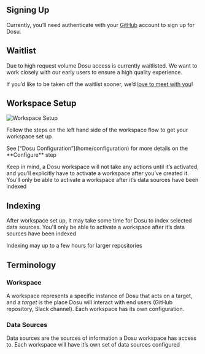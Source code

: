 ## Signing Up
Currently, you’ll need authenticate with your [GitHub](https://github.com/) account to sign up for Dosu.

## Waitlist
Due to high request volume Dosu access is currently waitlisted. We want to work closely with our early users to ensure a high quality experience.

If you’d like to be taken off the waitlist sooner, we’d [love to meet with you](https://cal.com/team/dosu-partners/intro-call)!

## Workspace Setup

![Workspace Setup](/images/workspace_setup.png)

Follow the steps on the left hand side of the workspace flow to get your workspace set up

<Info>
See [“Dosu Configuration”](home/configuration) for more details on the **Configure** step
</Info>

Keep in mind, a Dosu workspace will not take any actions until it’s activated, and you’ll explicitly have to activate a workspace after you’ve created it.
You’ll only be able to activate a workspace after it’s data sources have been indexed

## Indexing
After workspace set up, it may take some time for Dosu to index selected data sources. You'll only be able to activate a workspace after it’s data sources have been indexed

<Warning>Indexing may up to a few hours for larger repositories</Warning>

## Terminology

### Workspace
A workspace represents a specific instance of Dosu that acts on a target, and a *target* is the place Dosu will interact with end users (GitHub repository, Slack channel). Each workspace has its own configuration.

### Data Sources
Data sources are the sources of information a Dosu workspace has access to. Each workspace will have it’s own set of data sources configured